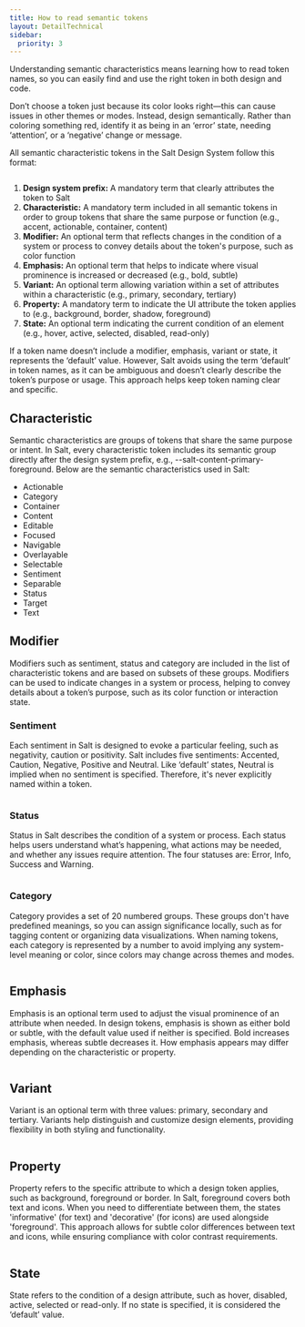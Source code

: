 ```yaml
---
title: How to read semantic tokens
layout: DetailTechnical
sidebar:
  priority: 3
---
```


Understanding semantic characteristics means learning how to read token names, so you can easily find and use the right token in both design and code.

<Callout status="warning" title="Don't">
  Don’t choose a token just because its color looks right—this can cause issues
  in other themes or modes. Instead, design semantically. Rather than coloring
  something red, identify it as being in an ‘error’ state, needing ‘attention’,
  or a ‘negative’ change or message.
</Callout>

All semantic characteristic tokens in the Salt Design System follow this format:

<Image
  src="/img/theming/token-naming-structure-light.png"
  srcDark="/img/theming/token-naming-structure-dark.png"
  alt=""
/>

1. **Design system prefix:** A mandatory term that clearly attributes the token to Salt
2. **Characteristic:** A mandatory term included in all semantic tokens in order to group tokens that share the same purpose or function (e.g., accent, actionable, container, content)
3. **Modifier:** An optional term that reflects changes in the condition of a system or process to convey details about the token's purpose, such as color function
4. **Emphasis:** An optional term that helps to indicate where visual prominence is increased or decreased (e.g., bold, subtle)
5. **Variant:** An optional term allowing variation within a set of attributes within a characteristic (e.g., primary, secondary, tertiary)
6. **Property:** A mandatory term to indicate the UI attribute the token applies to (e.g., background, border, shadow, foreground)
7. **State:** An optional term indicating the current condition of an element (e.g., hover, active, selected, disabled, read-only)

If a token name doesn’t include a modifier, emphasis, variant or state, it represents the ‘default’ value. However, Salt avoids using the term ‘default’ in token names, as it can be ambiguous and doesn’t clearly describe the token’s purpose or usage. This approach helps keep token naming clear and specific.

## Characteristic

Semantic characteristics are groups of tokens that share the same purpose or intent. In Salt, every characteristic token includes its semantic group directly after the design system prefix, e.g., --salt-content-primary-foreground. Below are the semantic characteristics used in Salt:

- Actionable
- Category
- Container
- Content
- Editable
- Focused
- Navigable
- Overlayable
- Selectable
- Sentiment
- Separable
- Status
- Target
- Text

## Modifier

Modifiers such as sentiment, status and category are included in the list of characteristic tokens and are based on subsets of these groups. Modifiers can be used to indicate changes in a system or process, helping to convey details about a token’s purpose, such as its color function or interaction state.

### Sentiment

Each sentiment in Salt is designed to evoke a particular feeling, such as negativity, caution or positivity. Salt includes five sentiments: Accented, Caution, Negative, Positive and Neutral. Like ‘default’ states, Neutral is implied when no sentiment is specified. Therefore, it's never explicitly named within a token.

<Image
  src="/img/theming/token-sentiment-light.png"
  srcDark="/img/theming/token-sentiment-dark.png"
  alt=""
/>

### Status

Status in Salt describes the condition of a system or process. Each status helps users understand what’s happening, what actions may be needed, and whether any issues require attention. The four statuses are: Error, Info, Success and Warning.

<Image
  src="/img/theming/token-status-light.png"
  srcDark="/img/theming/token-status-dark.png"
  alt=""
/>

### Category

Category provides a set of 20 numbered groups. These groups don't have predefined meanings, so you can assign significance locally, such as for tagging content or organizing data visualizations. When naming tokens, each category is represented by a number to avoid implying any system-level meaning or color, since colors may change across themes and modes.

<Image
  src="/img/theming/token-category-light.png"
  srcDark="/img/theming/token-category-dark.png"
  alt=""
/>

## Emphasis

Emphasis is an optional term used to adjust the visual prominence of an attribute when needed. In design tokens, emphasis is shown as either bold or subtle, with the default value used if neither is specified. Bold increases emphasis, whereas subtle decreases it. How emphasis appears may differ depending on the characteristic or property.

<Image
  src="/img/theming/token-emphasis-light.png"
  srcDark="/img/theming/token-emphasis-dark.png"
  alt=""
/>

## Variant

Variant is an optional term with three values: primary, secondary and tertiary. Variants help distinguish and customize design elements, providing flexibility in both styling and functionality.

<Image
  src="/img/theming/token-variant-light.png"
  srcDark="/img/theming/token-variant-dark.png"
  alt=""
/>

## Property

Property refers to the specific attribute to which a design token applies, such as background, foreground or border. In Salt, foreground covers both text and icons. When you need to differentiate between them, the states 'informative' (for text) and 'decorative' (for icons) are used alongside 'foreground'. This approach allows for subtle color differences between text and icons, while ensuring compliance with color contrast requirements.

<Image
  src="/img/theming/token-property-light.png"
  srcDark="/img/theming/token-property-dark.png"
  alt=""
/>

## State

State refers to the condition of a design attribute, such as hover, disabled, active, selected or read-only. If no state is specified, it is considered the ‘default’ value.

<Image
  src="/img/theming/token-state-light.png"
  srcDark="/img/theming/token-state-dark.png"
  alt=""
/>
